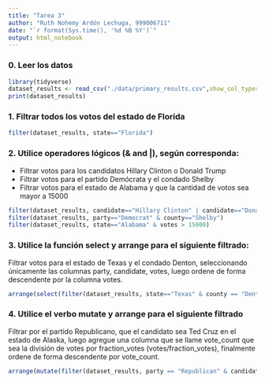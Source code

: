 ```yaml
---
title: "Tarea 3"
author: "Ruth Nohemy Ardón Lechuga, 999006711"
date: "`r format(Sys.time(), '%d %B %Y')`"
output: html_notebook
---
```


### 0. Leer los datos\
```r
library(tidyverse)
dataset_results <- read_csv("./data/primary_results.csv",show_col_types = FALSE)
print(dataset_results)
```
### 1. Filtrar todos los votos del estado de Florida\
```r
filter(dataset_results, state=="Florida")
```
### 2. Utilice operadores lógicos (& and |), según corresponda:\

  - Filtrar votos para los candidatos Hillary Clinton o Donald Trump
  - Filtrar votos para el partido Demócrata y el condado Shelby
  - Filtrar votos para el estado de Alabama y que la cantidad de votos sea mayor a 15000
```r
filter(dataset_results, candidate=="Hillary Clinton" | candidate=="Donald Trump")
filter(dataset_results, party=="Democrat" & county=="Shelby")
filter(dataset_results, state=="Alabama" & votes > 15000)
```

### 3. Utilice la función select y arrange para el siguiente filtrado:\

Filtrar votos para el estado de Texas y el condado Denton, seleccionando únicamente las columnas party, candidate, votes, luego ordene de forma descendente por la columna votes.
```r
arrange(select(filter(dataset_results, state=="Texas" & county == "Denton"), party, candidate, votes), desc(votes))
```

### 4. Utilice el verbo mutate y arrange para el siguiente filtrado\

Filtrar por el partido Republicano, que el candidato sea Ted Cruz en el estado de Alaska, luego agregue una columna que se llame vote_count que sea la división de votes por fraction_votes (votes/fraction_votes), finalmente ordene de forma descendente por vote_count.
```r
arrange(mutate(filter(dataset_results, party == "Republican" & candidate=="Ted Cruz" & state=="Alaska"), vote_count=votes/fraction_votes),desc(vote_count))
```